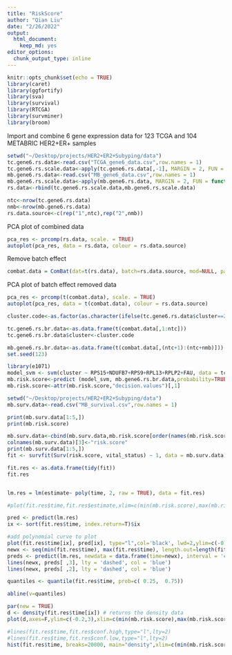 ```yaml
---
title: "RiskScore"
author: "Qian Liu"
date: "2/26/2022"
output: 
  html_document: 
    keep_md: yes
editor_options: 
  chunk_output_type: inline
---
```


```r
knitr::opts_chunk$set(echo = TRUE)
library(caret)
library(ggfortify)
library(sva)
library(survival)
library(RTCGA)
library(survminer)
library(broom)
```

Import and combine 6 gene expression data for 123 TCGA and 104 METABRIC HER2+ER+ samples 

```r
setwd("~/Desktop/projects/HER2+ER2+Subyping/data")
tc.gene6.rs.data<-read.csv("TCGA_gene6_data.csv",row.names = 1)
tc.gene6.rs.scale.data<-apply(tc.gene6.rs.data[,-1], MARGIN = 2, FUN = function(X) (X - min(X))/diff(range(X)))
mb.gene6.rs.data<-read.csv("MB_gene6_data.csv",row.names = 1)
mb.gene6.rs.scale.data<-apply(mb.gene6.rs.data, MARGIN = 2, FUN = function(X) (X - min(X))/diff(range(X)))
rs.data<-rbind(tc.gene6.rs.scale.data,mb.gene6.rs.scale.data)

ntc<-nrow(tc.gene6.rs.data)
nmb<-nrow(mb.gene6.rs.data)
rs.data.source<-c(rep("1",ntc),rep("2",nmb))
```

PCA plot of combined data

```r
pca_res <- prcomp(rs.data, scale. = TRUE)
autoplot(pca_res, data = rs.data, colour = rs.data.source)
```

Remove batch effect
```r
combat.data = ComBat(dat=t(rs.data), batch=rs.data.source, mod=NULL, par.prior=TRUE, prior.plots=FALSE)
```

PCA plot of batch effect removed data

```r
pca_res <- prcomp(t(combat.data), scale. = TRUE)
autoplot(pca_res, data = t(combat.data), colour = rs.data.source)
```


```r
cluster.code<-as.factor(as.character(ifelse(tc.gene6.rs.data$cluster==2,-1,1)))

tc.gene6.rs.br.data<-as.data.frame(t(combat.data[,1:ntc]))
tc.gene6.rs.br.data$cluster<-cluster.code

mb.gene6.rs.br.data<-as.data.frame(t(combat.data[,(ntc+1):(ntc+nmb)]))
set.seed(123) 

library(e1071)
model_svm <- svm(cluster ~ RPS15+NDUFB7+RPS9+RPL13+RPLP2+FAU, data = tc.gene6.rs.br.data,probability = TRUE)
mb.risk.score<-predict (model_svm, mb.gene6.rs.br.data,probability=TRUE,decision.values = T)
mb.risk.score<-attr(mb.risk.score,"decision.values")[,1]
```

```r
setwd("~/Desktop/projects/HER2+ER2+Subyping/data")
mb.surv.data<-read.csv("MB_survival.csv",row.names = 1)

print(mb.surv.data[1:5,])
print(mb.risk.score)

mb.surv.data<-cbind(mb.surv.data,mb.risk.score[order(names(mb.risk.score))])
colnames(mb.surv.data)[3]<-"risk.score"
print(mb.surv.data[1:5,])
fit <- survfit(Surv(risk.score, vital_status) ~ 1, data = mb.surv.data)

fit.res <- as.data.frame(tidy(fit))
fit.res


lm.res = lm(estimate~ poly(time, 2, raw = TRUE), data = fit.res)

#plot(fit.res$time,fit.res$estimate,xlim=c(min(mb.risk.score),max(mb.risk.score)),cex = 0.5)

pred <- predict(lm.res)
ix <- sort(fit.res$time, index.return=T)$ix

#add polynomial curve to plot
plot(fit.res$time[ix], pred[ix], type="l",col='black', lwd=2,ylim=c(-0.2,1))
newx <- seq(min(fit.res$time), max(fit.res$time), length.out=length(fit.res$time))
preds <- predict(lm.res, newdata = data.frame(time=newx), interval = 'confidence')
lines(newx, preds[ ,3], lty = 'dashed', col = 'blue')
lines(newx, preds[ ,2], lty = 'dashed', col = 'blue')

quantiles <- quantile(fit.res$time, prob=c( 0.25,  0.75))

abline(v=quantiles)

par(new = TRUE)
d <- density(fit.res$time[ix]) # returns the density data
plot(d,axes=F,ylim=c(-0.2,3),xlim=c(min(mb.risk.score),max(mb.risk.score)),xlab="", ylab="",lwd=0.5)

#lines(fit.res$time,fit.res$conf.high,type="l",lty=2)
#lines(fit.res$time,fit.res$conf.low,type="l",lty=2)
hist(fit.res$time, breaks=20000, main="density",xlim=c(min(mb.risk.score),max(mb.risk.score)))


```

